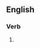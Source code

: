 {{also|coopting}}
==English==

===Verb===
{{head|en|verb form}}

# {{present participle of|en|co-opt|nocat=1}}